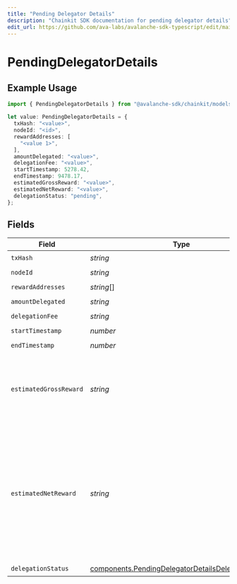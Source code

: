 ```yaml
---
title: "Pending Delegator Details"
description: "Chainkit SDK documentation for pending delegator details"
edit_url: https://github.com/ava-labs/avalanche-sdk-typescript/edit/main/chainkit/docs/models/components/pendingdelegatordetails.md
---
```


# PendingDelegatorDetails

## Example Usage

```typescript
import { PendingDelegatorDetails } from "@avalanche-sdk/chainkit/models/components";

let value: PendingDelegatorDetails = {
  txHash: "<value>",
  nodeId: "<id>",
  rewardAddresses: [
    "<value 1>",
  ],
  amountDelegated: "<value>",
  delegationFee: "<value>",
  startTimestamp: 5278.42,
  endTimestamp: 9478.17,
  estimatedGrossReward: "<value>",
  estimatedNetReward: "<value>",
  delegationStatus: "pending",
};
```

## Fields

| Field                                                                                                                                               | Type                                                                                                                                                | Required                                                                                                                                            | Description                                                                                                                                         |
| --------------------------------------------------------------------------------------------------------------------------------------------------- | --------------------------------------------------------------------------------------------------------------------------------------------------- | --------------------------------------------------------------------------------------------------------------------------------------------------- | --------------------------------------------------------------------------------------------------------------------------------------------------- |
| `txHash`                                                                                                                                            | *string*                                                                                                                                            | :heavy_check_mark:                                                                                                                                  | N/A                                                                                                                                                 |
| `nodeId`                                                                                                                                            | *string*                                                                                                                                            | :heavy_check_mark:                                                                                                                                  | N/A                                                                                                                                                 |
| `rewardAddresses`                                                                                                                                   | *string*[]                                                                                                                                          | :heavy_check_mark:                                                                                                                                  | N/A                                                                                                                                                 |
| `amountDelegated`                                                                                                                                   | *string*                                                                                                                                            | :heavy_check_mark:                                                                                                                                  | N/A                                                                                                                                                 |
| `delegationFee`                                                                                                                                     | *string*                                                                                                                                            | :heavy_check_mark:                                                                                                                                  | N/A                                                                                                                                                 |
| `startTimestamp`                                                                                                                                    | *number*                                                                                                                                            | :heavy_check_mark:                                                                                                                                  | N/A                                                                                                                                                 |
| `endTimestamp`                                                                                                                                      | *number*                                                                                                                                            | :heavy_check_mark:                                                                                                                                  | N/A                                                                                                                                                 |
| `estimatedGrossReward`                                                                                                                              | *string*                                                                                                                                            | :heavy_check_mark:                                                                                                                                  | Estimated total rewards that will be distributed for the successful delegation.                                                                     |
| `estimatedNetReward`                                                                                                                                | *string*                                                                                                                                            | :heavy_check_mark:                                                                                                                                  | Estimated net rewards that will be distributed to the delegator after deducting delegation fee from the gross reward for the successful delegation. |
| `delegationStatus`                                                                                                                                  | [components.PendingDelegatorDetailsDelegationStatus](https://github.com/ava-labs/avalanche-sdk-typescript/blob/main/chainkit/models/components/pendingdelegatordetailsdelegationstatus.md)                            | :heavy_check_mark:                                                                                                                                  | N/A                                                                                                                                                 |